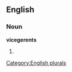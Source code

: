 
==English==

===Noun===
'''vicegerents'''

# {{plural of|[[vicegerent]]}}

[[Category:English plurals]]